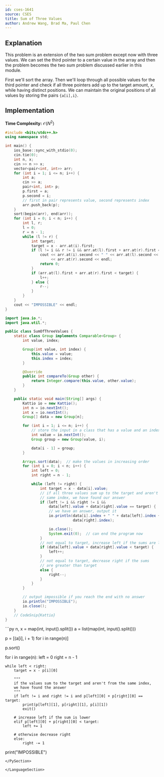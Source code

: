 ```yaml
---
id: cses-1641
source: CSES
title: Sum of Three Values
author: Andrew Wang, Brad Ma, Paul Chen
---
```


## Explanation
This problem is an extension of the two sum problem except now with three
values. We can set the third pointer to a certain value in the array and then
the problem becomes the two sum problem discussed earlier in this module.

First we'll sort the array. Then we'll loop through all possible values for the
third pointer and check if all three pointers add up to the target amount, $x$,
while having distinct positions. We can maintain the original positions of all
values by storing the pairs `{a[i],i}`.

## Implementation
**Time Complexity:** $\mathcal{O}(N^2)$

<LanguageSection>

<CPPSection>

```cpp
#include <bits/stdc++.h>
using namespace std;

int main() {
	ios_base::sync_with_stdio(0);
	cin.tie(0);
	int n, x;
	cin >> n >> x;
	vector<pair<int, int>> arr;
	for (int i = 1; i <= n; i++) {
		int a;
		cin >> a;
		pair<int, int> p;
		p.first = a;
		p.second = i;
		// first in pair represents value, second represents index
		arr.push_back(p);
	}
	sort(begin(arr), end(arr));
	for (int i = 0; i < n; i++) {
		int l, r;
		l = 0;
		r = n - 1;
		while (l != r) {
			int target;
			target = x - arr.at(i).first;
			if (l != i && r != i && arr.at(l).first + arr.at(r).first == target) {
				cout << arr.at(i).second << " " << arr.at(l).second << " "
				     << arr.at(r).second << endl;
				return 0;
			}
			if (arr.at(l).first + arr.at(r).first < target) {
				l++;
			} else {
				r--;
			}
		}
	}
	cout << "IMPOSSIBLE" << endl;
}
```

</CPPSection>

<JavaSection>

```java
import java.io.*;
import java.util.*;

public class SumOfThreeValues {
	static class Group implements Comparable<Group> {
		int value, index;

		Group(int value, int index) {
			this.value = value;
			this.index = index;
		}

		@Override
		public int compareTo(Group other) {
			return Integer.compare(this.value, other.value);
		}
	}

	public static void main(String[] args) {
		Kattio io = new Kattio();
		int n = io.nextInt();
		int x = io.nextInt();
		Group[] data = new Group[n];

		for (int i = 1; i <= n; i++) {
			// store the input in a class that has a value and an index
			int value = io.nextInt();
			Group group = new Group(value, i);

			data[i - 1] = group;
		}

		Arrays.sort(data);  // make the values in increasing order
		for (int i = 0; i < n; i++) {
			int left = 0;
			int right = n - 1;

			while (left != right) {
				int target = x - data[i].value;
				// if all three values sum up to the target and aren't from the
				// same index, we have found our answer
				if (left != i && right != i &&
				    data[left].value + data[right].value == target) {
					// we have an answer, output it
					io.println(data[i].index + " " + data[left].index + " " +
					           data[right].index);

					io.close();
					System.exit(0);  // can end the program now
				}
				// not equal to target, increase left if the sums are lower
				if (data[left].value + data[right].value < target) {
					left++;
				}
				// not equal to target, decrease right if the sums
				// are greater than target
				else {
					right--;
				}
			}
		}

		// output impossible if you reach the end with no answer
		io.println("IMPOSSIBLE");
		io.close();
	}
	// CodeSnip{Kattio}
}
```

</JavaSection>

<PySection>
```py
n, x = map(int, input().split())
a = list(map(int, input().split()))

p = [(a[i], i + 1) for i in range(n)]

p.sort()

for i in range(n):
	left = 0
	right = n - 1

	while left < right:
		target = x - p[i][0]

		"""
		if the values sum to the target and aren't from the same index,
		we have found the answer
		"""
		if left != i and right != i and p[left][0] + p[right][0] == target:
			print(p[left][1], p[right][1], p[i][1])
			exit()

		# increase left if the sum is lower
		elif p[left][0] + p[right][0] < target:
			left += 1

		# otherwise decrease right
		else:
			right -= 1

print("IMPOSSIBLE")
```
</PySection>

</LanguageSection>
